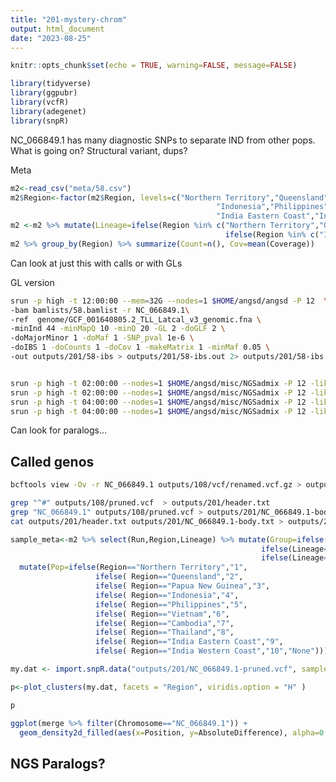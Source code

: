 ```yaml
---
title: "201-mystery-chrom"
output: html_document
date: "2023-08-25"
---
```


```r
knitr::opts_chunk$set(echo = TRUE, warning=FALSE, message=FALSE)
```

```r
library(tidyverse)
library(ggpubr)
library(vcfR)
library(adegenet)
library(snpR)
```

NC_066849.1 has many diagnostic SNPs to separate IND from other pops. What is going on? Structural variant, dups?   

Meta    

```r
m2<-read_csv("meta/58.csv")
m2$Region<-factor(m2$Region, levels=c("Northern Territory","Queensland","Papua New Guinea",
                                              "Indonesia","Philippines","Vietnam","Cambodia","Thailand",
                                              "India Eastern Coast","India Western Coast"))
m2 <-m2 %>% mutate(Lineage=ifelse(Region %in% c("Northern Territory","Queensland","Papua New Guinea"),"AUS+PNG",
                                                ifelse(Region %in% c("India Eastern Coast","India Western Coast"),"IND","SEA")))
m2 %>% group_by(Region) %>% summarize(Count=n(), Cov=mean(Coverage))
```

Can look at just this with calls or with GLs

GL version

```sh
srun -p high -t 12:00:00 --mem=32G --nodes=1 $HOME/angsd/angsd -P 12  \
-bam bamlists/58.bamlist -r NC_066849.1\
-ref  genome/GCF_001640805.2_TLL_Latcal_v3_genomic.fna \
-minInd 44 -minMapQ 10 -minQ 20 -GL 2 -doGLF 2 \
-doMajorMinor 1 -doMaf 1 -SNP_pval 1e-6 \
-doIBS 1 -doCounts 1 -doCov 1 -makeMatrix 1 -minMaf 0.05 \
-out outputs/201/58-ibs > outputs/201/58-ibs.out 2> outputs/201/58-ibs.err &


srun -p high -t 02:00:00 --nodes=1 $HOME/angsd/misc/NGSadmix -P 12 -likes outputs/201/58-ibs.beagle.gz -K 2 -o outputs/201/58-75-K2 &
srun -p high -t 02:00:00 --nodes=1 $HOME/angsd/misc/NGSadmix -P 12 -likes outputs/201/58-ibs.beagle.gz -K 3 -o outputs/201/58-75-K3 &
srun -p high -t 04:00:00 --nodes=1 $HOME/angsd/misc/NGSadmix -P 12 -likes outputs/201/58-ibs.beagle.gz -K 4 -o outputs/201/58-75-K4 &
srun -p high -t 04:00:00 --nodes=1 $HOME/angsd/misc/NGSadmix -P 12 -likes outputs/201/58-ibs.beagle.gz -K 5 -o outputs/201/58-75-K5 &
````

Can look for paralogs...

## Called genos
    
```sh
bcftools view -Ov -r NC_066849.1 outputs/108/vcf/renamed.vcf.gz > outputs/201/NC_066849.1.vcf

grep "^#" outputs/108/pruned.vcf  > outputs/201/header.txt
grep "NC_066849.1" outputs/108/pruned.vcf > outputs/201/NC_066849.1-body.txt
cat outputs/201/header.txt outputs/201/NC_066849.1-body.txt > outputs/201/NC_066849.1-pruned.vcf
```

```r
sample_meta<-m2 %>% select(Run,Region,Lineage) %>% mutate(Group=ifelse(Lineage=="AUS+PNG","1",
                                                        ifelse(Lineage=="SEA","2",
                                                        ifelse(Lineage=="IND","3","None")))) %>%
  mutate(Pop=ifelse(Region=="Northern Territory","1",
                   ifelse( Region=="Queensland","2",
                   ifelse( Region=="Papua New Guinea","3",
                   ifelse( Region=="Indonesia","4",
                   ifelse( Region=="Philippines","5",
                   ifelse( Region=="Vietnam","6",
                   ifelse( Region=="Cambodia","7",
                   ifelse( Region=="Thailand","8",
                   ifelse( Region=="India Eastern Coast","9",
                   ifelse( Region=="India Western Coast","10","None")))))))))))

my.dat <- import.snpR.data("outputs/201/NC_066849.1-pruned.vcf", sample.meta = sample_meta) 
```


```r
p<-plot_clusters(my.dat, facets = "Region", viridis.option = "H" )
```

```r
p
```


```r
ggplot(merge %>% filter(Chromosome=="NC_066849.1")) +
  geom_density2d_filled(aes(x=Position, y=AbsoluteDifference), alpha=0.75)
```

## NGS Paralogs?